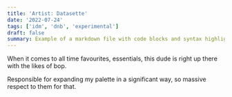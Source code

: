 ```yaml
---
title: 'Artist: Datasette'
date: '2022-07-24'
tags: ['idm', 'dnb', 'experimental']
draft: false
summary: Example of a markdown file with code blocks and syntax highlighting
---
```


When it comes to all time favourites, essentials, this dude is right up there with the likes of bop.

Responsible for expanding my palette in a significant way, so massive respect to them for that.

